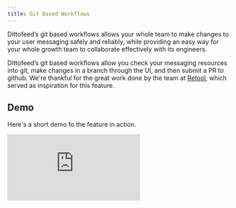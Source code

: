 ```yaml
---
title: Git Based Workflows
---
```


Dittofeed’s git based workflows allows your whole team to make changes to your user messaging safely and reliably, while providing an easy way for your whole growth team to collaborate effectively with its engineers.


Dittofeed’s git based workflows allow you check your messaging resources into git, make changes in a branch through the UI, and then submit a PR to github.  We're thankful for the great work done by the team at [Retool](https://retool.com/), which served as inspiration for this feature.

## Demo

Here's a short demo fo the feature in action.

<div style={{ position: 'relative', paddingBottom: '57.692307692307686%', height: '0' }}>
  <iframe
    src="https://www.loom.com/embed/21a5ce22d93146499b3c7285416ff31a"
    frameBorder="0"
    webkitallowfullscreen
    mozallowfullscreen
    allowFullScreen
    style={{ position: 'absolute', top: '0', left: '0', width: '100%', height: '100%' }}
  />
</div>

## Steps

Using Dittofeed's git based workflows involves the following steps.

1. Create branch in UI.
2. Modify resources (segments, templates, journeys) in the UI.
3. Click “Commit and Push”.
    1. Shows changes Modal.
    2. Click submit to push to github.
4. Click open pull request.
5. Get approval and wait for tests to succeed.
6. Merge pull request.
7. GitHub app polls main, pulls new config, and deploys changes.

## Get in Touch

This feature is in active development. We'd love to hear your thoughts and get your feedback. Our team is available by appointment (["Book a Call"](https://calendly.com/d/zy7-8d5-jdq/dittofeed-demo-founders)), and by email at [support@dittofeed.com](mailto:support@dittofeed.com).
